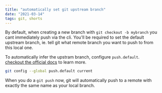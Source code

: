 ```yaml
---
title: "automatically set git upstream branch"
date: "2021-03-14"
tags: git, shorts
---
```


By default, when creating a new branch with `git checkout -b mybranch` you cant immediately push via the cli.
You'll be required to set the default upstream branch, ie. tell git what remote branch you want to push to from this local one.

To automatically infer the upstram branch, configure `push.default`. [checkout the official docs](https://git-scm.com/docs/git-config#Documentation/git-config.txt-pushdefault) to learn more.

```bash
git config --global push.default current
```

When you do a `git push` now, git will automatically push to a remote with exactly the same name as your local branch.
